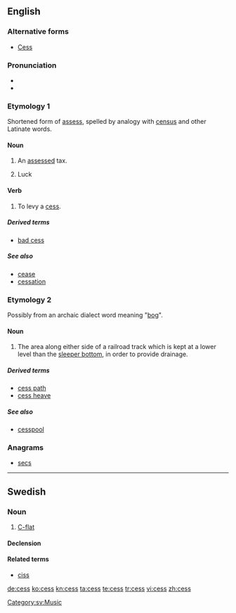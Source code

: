 {{also|Cess|ċess}}
==English==
{{wikipedia}}

===Alternative forms===
* [[Cess]]

===Pronunciation===
* {{IPA|/sɛs/}}
* {{rhymes|ɛs}}

===Etymology 1===

Shortened form of [[assess]], spelled by analogy with [[census]] and other Latinate words.

====Noun====
{{en-noun|es}}

# {{British|Ireland}} An [[assess]]ed tax.
# {{British|Ireland|informal}} Luck

====Verb====
{{en-verb|cesses|cessing|cessed}}

# {{British|Ireland}} To levy a [[#Noun|cess]].

=====Derived terms=====
* [[bad cess]]

=====See also=====
* [[cease]]
* [[cessation]]

===Etymology 2===
Possibly from an archaic dialect word meaning "[[bog]]".

====Noun====
{{en-noun|es}}

# {{rail transport}} The area along either side of a railroad track which is kept at a lower level than the [[sleeper bottom]], in order to provide drainage.

=====Derived terms=====
* [[cess path]]
* [[cess heave]]

=====See also=====
* [[cesspool]]

===Anagrams===
* [[secs#English|secs]]

----

==Swedish==

===Noun===
{{sv-noun|g=n}}

# [[C-flat]]

====Declension====
{{sv-noun-n-zero|genitive=}}

====Related terms====
* [[ciss]]

[[Category:sv:Music]]

[[de:cess]]
[[ko:cess]]
[[kn:cess]]
[[ta:cess]]
[[te:cess]]
[[tr:cess]]
[[vi:cess]]
[[zh:cess]]